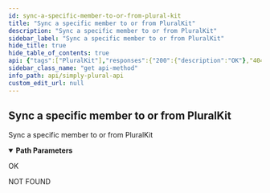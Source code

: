 ```yaml
---
id: sync-a-specific-member-to-or-from-plural-kit
title: "Sync a specific member to or from PluralKit"
description: "Sync a specific member to or from PluralKit"
sidebar_label: "Sync a specific member to or from PluralKit"
hide_title: true
hide_table_of_contents: true
api: {"tags":["PluralKit"],"responses":{"200":{"description":"OK"},"404":{"description":"NOT FOUND"}},"description":"Sync a specific member to or from PluralKit","parameters":[{"in":"path","name":"memberId","schema":{"type":"string"},"required":true,"description":"The member id to sync"}],"method":"get","path":"/v1/integrations/pluralkit/sync/member/{memberId}","servers":[{"url":"https://api.apparyllis.com:8443"},{"url":"https://devapi.apparyllis.com"}],"info":{"title":"Simply Plural API","description":"This is a work-in-progress API definition. If you need to know specifcs, please go to https://github.com/ApparyllisOrg/SimplyPluralApi/blob/release/src/api/v1/routes.ts","version":"1.0"},"postman":{"name":"Sync a specific member to or from PluralKit","description":{"type":"text/plain"},"url":{"path":["v1","integrations","pluralkit","sync","member",":memberId"],"host":["{{baseUrl}}"],"query":[],"variable":[{"disabled":false,"description":{"content":"(Required) The member id to sync","type":"text/plain"},"type":"any","value":"","key":"memberId"}]},"method":"GET"}}
sidebar_class_name: "get api-method"
info_path: api/simply-plural-api
custom_edit_url: null
---
```



## Sync a specific member to or from PluralKit



Sync a specific member to or from PluralKit

<details style={{"marginBottom":"1rem"}} data-collapsed={false} open={true}><summary style={{}}><strong>Path Parameters</strong></summary><div><ul><ParamsItem className={"paramsItem"} param={{"in":"path","name":"memberId","schema":{"type":"string"},"required":true,"description":"The member id to sync"}}></ParamsItem></ul></div></details><div><ApiTabs><TabItem label={"200"} value={"200"}><div>

OK

</div><div></div></TabItem><TabItem label={"404"} value={"404"}><div>

NOT FOUND

</div><div></div></TabItem></ApiTabs></div>
      